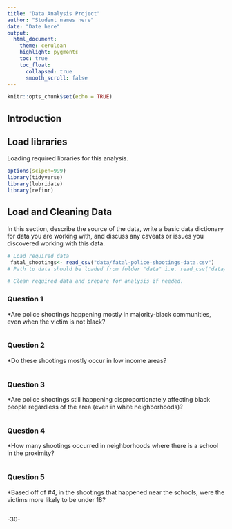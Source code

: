 ```yaml
---
title: "Data Analysis Project"
author: "Student names here"
date: "Date here"
output:
  html_document:
    theme: cerulean
    highlight: pygments
    toc: true
    toc_float:
      collapsed: true
      smooth_scroll: false
---
```


```r
knitr::opts_chunk$set(echo = TRUE)
```

## Introduction 



## Load libraries

Loading required libraries for this analysis.

```r
options(scipen=999)
library(tidyverse)
library(lubridate)
library(refinr)
```

## Load and Cleaning Data

In this section, describe the source of the data, write a basic data dictionary for data you are working with, and discuss any caveats or issues you discovered working with this data. 

```r
# Load required data
 fatal_shootings<- read_csv("data/fatal-police-shootings-data.csv")
# Path to data should be loaded from folder "data" i.e. read_csv("data/name_of_data.csv")

# Clean required data and prepare for analysis if needed. 


```



### Question 1
*Are police shootings happening mostly in majority-black communities, even when the victim is not black?

```r

```

### Question 2
*Do these shootings mostly occur in low income areas? 

```r

```

### Question 3
*Are police shootings still happening disproportionately affecting black people regardless of the area (even in white neighborhoods)?

```r

```

### Question 4
*How many shootings occurred in neighborhoods where there is a school in the proximity?


```r

```

### Question 5
*Based off of #4, in the shootings that happened near the schools, were the victims more likely to be under 18?

```r


```

-30-